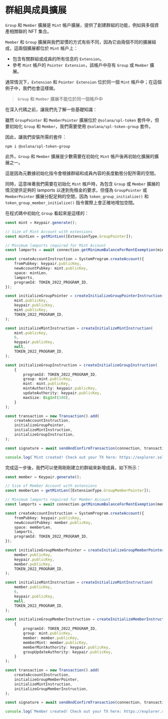 
# 群組與成員擴展

`Group` 和 `Member` 擴展是 `Mint` 帳戶擴展，提供了創建群組的功能，例如與多個資產相關聯的 NFT 集合。

<ArticleSection name="初始化鑄幣帳戶" id="initializing-the-mint-account" level="h2" />

`Member` 和 `Group` 擴展與我們習慣的方式有些不同，因為它由兩個不同的擴展組成，這兩個擴展都位於 `Mint` 帳戶上：
- 包含有關群組或成員的所有信息的 `Extension`。
- 參考 `Mint` 帳戶的 `Pointer Extension`，該帳戶中存有 `Group` 或 `Member` 擴展。

通常情況下，`Extension` 和 `Pointer Extension` 位於同一個 `Mint` 帳戶中；在這個例子中，我們也會這樣做。

> `Group` 和 `Member` 擴展不能位於同一個帳戶中

在深入代碼之前，讓我們先了解一些基礎知識：

雖然 `GroupPointer` 和 `MemberPointer` 擴展位於 `@solana/spl-token` 套件中，但要初始化 `Group` 和 `Member`，我們需要使用 `@solana/spl-token-group` 套件。

因此，讓我們安裝所需的套件：

```
npm i @solana/spl-token-group
```

此外，`Group` 和 `Member` 擴展是少數需要在初始化 `Mint` 帳戶後再初始化擴展的擴展之一。

這是因為元數據初始化指令會根據群組和成員內容的長度動態分配所需的空間。

同時，這意味著我們需要在初始化 `Mint` 帳戶時，為包含 `Group` 或 `Member` 擴展的情況提供足夠的 lamports 以達到免租金的要求，但僅為 `GroupPointer` 或 `MemberPointer` 擴展分配足夠的空間，因為 `token_group_initialize()` 和 `token_group_member_initialize()` 指令實際上會正確地增加空間。

在程式碼中初始化 `Group` 看起來是這樣的：

```ts
const mint = Keypair.generate();

// Size of Mint Account with extensions
const mintLen = getMintLen([ExtensionType.GroupPointer]);

// Minimum lamports required for Mint Account
const lamports = await connection.getMinimumBalanceForRentExemption(mintLen + TYPE_SIZE + LENGTH_SIZE + TOKEN_GROUP_SIZE);

const createAccountInstruction = SystemProgram.createAccount({
    fromPubkey: keypair.publicKey,
    newAccountPubkey: mint.publicKey,
    space: mintLen,
    lamports,
    programId: TOKEN_2022_PROGRAM_ID,
});

const initializeGroupPointer = createInitializeGroupPointerInstruction(
    mint.publicKey,
    keypair.publicKey,
    mint.publicKey,
    TOKEN_2022_PROGRAM_ID,
);

const initializeMintInstruction = createInitializeMintInstruction(
    mint.publicKey,
    6,
    keypair.publicKey,
    null,
    TOKEN_2022_PROGRAM_ID,
);

const initializeGroupInstruction = createInitializeGroupInstruction(
    {
        programId: TOKEN_2022_PROGRAM_ID,
        group: mint.publicKey,
        mint: mint.publicKey,
        mintAuthority: keypair.publicKey,
        updateAuthority: keypair.publicKey,
        maxSize: BigInt(100),
    }
);

const transaction = new Transaction().add(
    createAccountInstruction,
    initializeGroupPointer,
    initializeMintInstruction,
    initializeGroupInstruction,
);

const signature = await sendAndConfirmTransaction(connection, transaction, [keypair, mint], {commitment: "finalized"});

console.log(`Mint created! Check out your TX here: https://explorer.solana.com/tx/${signature}?cluster=devnet`);
```

完成這一步後，我們可以使用剛剛建立的群組來新增成員，如下所示：

```ts
const member = Keypair.generate();

// Size of Member Account with extensions
const memberLen = getMintLen([ExtensionType.GroupMemberPointer]);

// Minimum lamports required for Member Account
const lamports = await connection.getMinimumBalanceForRentExemption(memberLen + TYPE_SIZE + LENGTH_SIZE + TOKEN_GROUP_MEMBER_SIZE);

const createAccountInstruction = SystemProgram.createAccount({
    fromPubkey: keypair.publicKey,
    newAccountPubkey: member.publicKey,
    space: memberLen,
    lamports,
    programId: TOKEN_2022_PROGRAM_ID,
});

const initializeGroupMemberPointer = createInitializeGroupMemberPointerInstruction(
    member.publicKey,
    keypair.publicKey,
    member.publicKey,
    TOKEN_2022_PROGRAM_ID,
);

const initializeMintInstruction = createInitializeMintInstruction(
    member.publicKey,
    6,
    keypair.publicKey,
    null,
    TOKEN_2022_PROGRAM_ID,
);

const initializeGroupMemberInstruction = createInitializeMemberInstruction(
    {
        programId: TOKEN_2022_PROGRAM_ID,
        group: mint.publicKey,
        member: member.publicKey,
        memberMint: member.publicKey,
        memberMintAuthority: keypair.publicKey,
        groupUpdateAuthority: keypair.publicKey,
    }
);

const transaction = new Transaction().add(
    createAccountInstruction,
    initializeGroupMemberPointer,
    initializeMintInstruction,
    initializeGroupMemberInstruction,
);

const signature = await sendAndConfirmTransaction(connection, transaction, [keypair, member], {commitment: "finalized"});

console.log(`Member created! Check out your TX here: https://explorer.solana.com/tx/${signature}?cluster=devnet`);
```